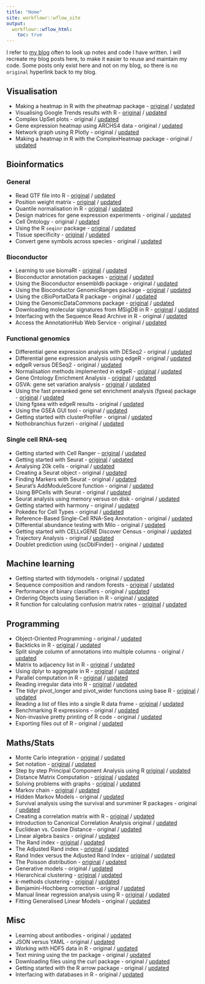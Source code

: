 ```yaml
---
title: "Home"
site: workflowr::wflow_site
output:
  workflowr::wflow_html:
    toc: true
---
```


I refer to [my blog](https://davetang.org/muse/) often to look up notes and code I have written. I will recreate my blog posts here, to make it easier to reuse and maintain my code. Some posts only exist here and not on my blog, so there is no `original` hyperlink back to my blog.

## Visualisation

* Making a heatmap in R with the pheatmap package - [original](https://davetang.org/muse/2018/05/15/making-a-heatmap-in-r-with-the-pheatmap-package/) / [updated](pheatmap.html)
* Visualising Google Trends results with R - [original](https://davetang.org/muse/2018/12/31/visualising-google-trends-results-with-r/) / [updated](google_trends.html)
* Complex UpSet plots - original / [updated](complex_upset.html)
* Gene expression heatmap using ARCHS4 data - original / [updated](gene_heatmap.html)
* Network graph using R Plotly - original / [updated](plotly_network.html)
* Making a heatmap in R with the ComplexHeatmap package - original / [updated](complex_heatmap.html)

## Bioinformatics

### General

* Read GTF file into R - [original](https://davetang.org/muse/2017/08/04/read-gtf-file-r/) / [updated](read_gtf.html)
* Position weight matrix - [original](https://davetang.org/muse/2013/10/01/position-weight-matrix/) / [updated](pwm.html)
* Quantile normalisation in R - [original](https://davetang.org/muse/2014/07/07/quantile-normalisation-in-r/) / [updated](qn.html)
* Design matrices for gene expression experiments - original / [updated](design.html)
* Cell Ontology - original / [updated](cell_ontology.html)
* Using the R `seqinr` package - [original](https://davetang.org/muse/2013/05/09/using-the-r-seqinr-package/) / [updated](seqinr.html)
* Tissue specificity - [original](https://davetang.org/muse/2013/08/28/tissue-specificity/) / [updated](tissue.html)
* Convert gene symbols across species - original / [updated](cross_species.html)

### Bioconductor

* Learning to use biomaRt - [original](https://davetang.org/muse/2012/04/27/learning-to-use-biomart/) / [updated](biomart.html)
* Bioconductor annotation packages - [original](https://davetang.org/muse/2013/12/16/bioconductor-annotation-packages/) / [updated](annotation_dbi.html)
* Using the Bioconductor ensembldb package - original / [updated](ensembldb.html)
* Using the Bioconductor GenomicRanges package - [original](https://davetang.org/muse/2013/01/02/iranges-and-genomicranges/) / [updated](genomic_ranges.html)
* Using the cBioPortalData R package - original / [updated](cbioportal.html)
* Using the GenomicDataCommons package - [original](https://davetang.org/muse/2025/01/06/using-the-genomicdatacommons-package/) / [updated](gdc.html)
* Downloading molecular signatures from MSigDB in R - [original](https://davetang.org/muse/2025/01/06/downloading-molecular-signatures-from-msigdb-in-r/) / [updated](msigdb.html)
* Interfacing with the Sequence Read Archive in R - original / [updated](sradb.html)
* Access the AnnotationHub Web Service - original / [updated](annotation_hub.html)

### Functional genomics

* Differential gene expression analysis with DESeq2 - original / [updated](deseq2.html)
* Differential gene expression analysis using edgeR - original / [updated](edger_de.html)
* edgeR versus DESeq2 - original / [updated](edger_vs_deseq2.html)
* Normalisation methods implemented in edgeR - [original](https://davetang.org/muse/2011/01/24/normalisation-methods-for-dge-data/) / [updated](edger.html)
* Gene Ontology Enrichment Analysis - [original](https://davetang.org/muse/2010/11/10/gene-ontology-enrichment-analysis/) / [updated](go_enrichment.html)
* GSVA: gene set variation analysis - [original](https://davetang.org/muse/2025/01/06/gene-set-variation-analysis/) / [updated](gsva.html)
* Using the fast preranked gene set enrichment analysis (fgsea) package - [original](https://davetang.org/muse/2018/01/10/using-fast-preranked-gene-set-enrichment-analysis-fgsea-package/) / [updated](fgsea.html)
* Using fgsea with edgeR results - original / [updated](fgsea_edger.html)
* Using the GSEA GUI tool - original / [updated](gsea.html)
* Getting started with clusterProfiler - original / [updated](cluster_profiler.html)
* Nothobranchius furzeri - original / [updated](turquoise_killifish.html)

### Single cell RNA-seq

* Getting started with Cell Ranger - [original](https://davetang.org/muse/2018/08/09/getting-started-with-cell-ranger/) / [updated](cell_ranger.html)
* Getting started with Seurat - [original](https://davetang.org/muse/2017/08/01/getting-started-seurat/) / [updated](seurat.html)
* Analysing 20k cells - original / [updated](pbmc20k.html)
* Creating a Seurat object - original / [updated](seurat_object.html)
* Finding Markers with Seurat - original / [updated](seurat_markers.html)
* Seurat's AddModuleScore function - original / [updated](add_module_score.html)
* Using BPCells with Seurat - original / [updated](seurat_bpcells.html)
* Seurat analysis using memory versus on disk - original / [updated](bpcells_vs_memory.html)
* Getting started with harmony - original / [updated](harmony.html)
* Pokedex for Cell Types - original / [updated](celldex.html)
* Reference-Based Single-Cell RNA-Seq Annotation - original / [updated](singler.html)
* Differential abundance testing with Milo - original / [updated](miloR.html)
* Getting started with CELLxGENE Discover Census - original / [updated](cellxgene_census.html)
* Trajectory Analysis - original / [updated](trajectory.html)
* Doublet prediction using {scDblFinder} - original / [updated](scdblfinder.html)

## Machine learning

* Getting started with tidymodels - original / [updated](tidymodels.html)
* Sequence composition and random forests - [original](https://davetang.org/muse/2013/09/14/sequence-composition-random-forests/) / [updated](tss_predict.html)
* Performance of binary classifiers - original / [updated](bin_class.html)
* Ordering Objects using Seriation in R - original / [updated](seriation.html)
* R function for calculating confusion matrix rates - [original](https://davetang.org/muse/2023/03/09/r-function-for-calculating-confusion-matrix-rates/) / [updated](confusion_matrix_rates.html)

## Programming

* Object-Oriented Programming - original / [updated](oo.html)
* Backticks in R - [original](https://davetang.org/muse/2022/09/07/backticks-in-r/) / [updated](r_backticks.html)
* Split single column of annotations into multiple columns - original / [updated](split_column.html)
* Matrix to adjacency list in R - [original](https://davetang.org/muse/2017/03/16/matrix-to-adjacency-list-in-r/) / [updated](adj_list.html)
* Using dplyr to aggregate in R - [original](https://davetang.org/muse/2016/10/13/using-dplyr-aggregate-r/) / [updated](dplyr_agg.html)
* Parallel computation in R - [original](https://davetang.org/muse/2016/11/04/parallel-distance-calculation/) / [updated](parallel.html)
* Reading irregular data into R - [original](https://davetang.org/muse/2023/06/02/reading-irregular-data-into-r/) / [updated](r_parsing.html)
* The tidyr pivot_longer and pivot_wider functions using base R - [original](https://davetang.org/muse/2023/07/26/the-tidyr-pivot_longer-and-pivot_wider-functions-using-base-r/) / [updated](reshape.html)
* Reading a list of files into a single R data frame - [original](https://davetang.org/muse/2023/06/23/reading-list-of-files-into-single-r-data-frame/) / [updated](read_files.html)
* Benchmarking R expressions - original / [updated](bench.html)
* Non-invasive pretty printing of R code - original / [updated](styler.html)
* Exporting files out of R - original / [updated](exporting.html)

## Maths/Stats

* Monte Carlo integration - [original](https://davetang.org/muse/2020/10/09/monte-carlo-integration/) / [updated](monte_carlo.html)
* Set notation - [original](https://davetang.org/muse/2013/08/04/set-notation/) / [updated](set_notation.html)
* Step by step Principal Component Analysis using R [original](https://davetang.org/muse/2012/02/01/step-by-step-principal-components-analysis-using-r/) / [updated](pca.html)
* Distance Matrix Computation - [original](https://davetang.org/muse/2013/08/15/distance-matrix-computation/) / [updated](distance.html)
* Solving problems with graphs - [original](https://davetang.org/muse/2016/10/16/solving-problems-graphs/) / [updated](graph.html)
* Markov chain - [original](https://davetang.org/muse/2014/01/23/markov-chain/) / [updated](markov_chain.html)
* Hidden Markov Models - original / [updated](hmm.html)
* Survival analysis using the survival and survminer R packages - original / [updated](survival.html)
* Creating a correlation matrix with R - [original](https://davetang.org/muse/2012/01/31/creating-a-correlation-matrix-with-r/) / [updated](cor_mat.html)
* Introduction to Canonical Correlation Analysis original / [updated](cca.html)
* Euclidean vs. Cosine Distance - original / [updated](cosine.html)
* Linear algebra basics - original / [updated](linear_algebra.html)
* The Rand index - [original](https://davetang.org/muse/2017/09/21/the-rand-index/) / [updated](rand_index.html)
* The Adjusted Rand index - [original](https://davetang.org/muse/2017/09/21/adjusted-rand-index/) / [updated](adjusted_rand_index.html)
* Rand Index versus the Adjusted Rand Index - [original](https://davetang.org/muse/2017/09/28/rand-index-versus-adjusted-rand-index/) / [updated](rand_index_vs_adjusted.html)
* The Poisson distribution - [original](https://davetang.org/muse/2012/02/14/the-poisson-distribution/) / [updated](poisson.html)
* Generative models - original / [updated](generative_models.html)
* Hierarchical clustering - [original](https://davetang.org/muse/2010/10/22/hierarchical-clustering/) / [updated](hclust.html)
* _k_-methods clustering - [original](https://davetang.org/muse/2012/12/23/k-means-clustering/) / [updated](kmethods.html)
* Benjamini-Hochberg correction - original / [updated](bh.html)
* Manual linear regression analysis using R - [original](https://davetang.org/muse/2012/02/10/manual-linear-regression-analysis-using-r/) / [updated](lm.html)
* Fitting Generalised Linear Models - original / [updated](glm.html)

## Misc

* Learning about antibodies - original / [updated](antibody.html)
* JSON versus YAML - original / [updated](json_vs_yaml.html)
* Working with HDF5 data in R - original / [updated](hdf5.html)
* Text mining using the tm package - original / [updated](tm.html)
* Downloading files using the curl package - original / [updated](curl.html)
* Getting started with the R arrow package - original / [updated](arrow.html)
* Interfacing with databases in R - original / [updated](dbi.html)
